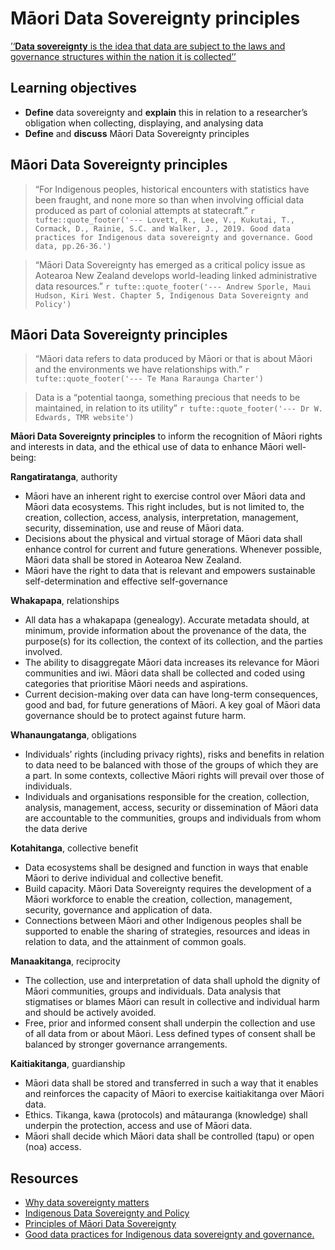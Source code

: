# Māori Data Sovereignty principles

[''**Data sovereignty** is the idea that data are subject to the laws and governance structures within the nation it is collected''](https://en.wikipedia.org/wiki/Data_sovereignty)


## Learning objectives

+ **Define** data sovereignty and **explain** this in relation to a researcher's obligation when collecting, displaying, and analysing data
+ **Define** and **discuss** Māori Data Sovereignty principles

## Māori Data Sovereignty principles

> "For Indigenous peoples, historical encounters with statistics have been fraught, and none more so than when involving official data produced as part of colonial attempts at statecraft." `r tufte::quote_footer('--- Lovett, R., Lee, V., Kukutai, T., Cormack, D., Rainie, S.C. and Walker, J., 2019. Good data practices for Indigenous data sovereignty and governance. Good data, pp.26-36.')`
 
 > "Māori Data Sovereignty has emerged as a critical policy issue as Aotearoa
New Zealand develops world-leading linked administrative data resources." `r tufte::quote_footer('--- Andrew Sporle, Maui Hudson, Kiri West. Chapter 5, Indigenous Data Sovereignty and Policy')`


## Māori Data Sovereignty principles


> “Māori data refers to data produced by Māori or that is about Māori and the environments we have relationships with."  `r tufte::quote_footer('--- Te Mana Raraunga Charter')`


> Data is a “potential taonga, something precious that needs to be maintained, in relation to its utility” `r tufte::quote_footer('--- Dr W. Edwards, TMR website')`


**Māori Data Sovereignty principles** to inform the recognition
of Māori rights and interests in data, and the ethical use of data to enhance Māori well-being:


  **Rangatiratanga**, authority

 +  Māori have an inherent right to exercise control over Māori data and Māori data ecosystems. This right includes, but is not limited to, the creation, collection, access, analysis, interpretation, management, security, dissemination, use and reuse of Māori data.
 + Decisions about the physical and virtual storage of Māori data shall enhance control for current and future generations. Whenever possible, Māori data shall be stored in Aotearoa New Zealand.
 + Māori have the right to data that is relevant and empowers sustainable self-determination and effective self-governance


 **Whakapapa**, relationships

  + All data has a whakapapa (genealogy). Accurate metadata should, at minimum, provide information about the provenance of the data, the purpose(s) for its collection, the context of its collection, and the parties involved.
  + The ability to disaggregate Māori data increases its relevance for Māori communities and iwi. Māori data shall be collected and coded using categories that prioritise Māori needs and aspirations.
  +  Current decision-making over data can have long-term consequences, good and bad, for future generations of Māori. A key goal of Māori data governance should be to protect against future harm.

 **Whanaungatanga**, obligations

  + Individuals’ rights (including privacy rights), risks and benefits in relation to data need to be balanced with those of the groups of which they are a part. In some contexts, collective Māori rights will prevail over those of individuals.
  + Individuals and organisations responsible for the creation, collection, analysis, management, access, security or dissemination of Māori data are accountable to the communities, groups and individuals from whom the data derive

**Kotahitanga**, collective benefit

  + Data ecosystems shall be designed and function in ways that enable Māori to derive individual and collective benefit.
  + Build capacity. Māori Data Sovereignty requires the development of a Māori workforce to enable the creation, collection, management, security, governance and application of data.
  + Connections between Māori and other Indigenous peoples shall be supported to enable the sharing of strategies, resources and ideas in relation to data, and the attainment of common goals.
  
 **Manaakitanga**, reciprocity

 +  The collection, use and interpretation of data shall uphold the dignity of Māori communities, groups and individuals. Data analysis that stigmatises or blames Māori can result in collective and individual harm and should be actively avoided.
 + Free, prior and informed consent shall underpin the collection and use of all data from or about Māori. Less defined types of consent shall be balanced by stronger governance arrangements.

 **Kaitiakitanga**, guardianship

  +  Māori data shall be stored and transferred in such a way that it enables and reinforces the capacity of Māori to exercise kaitiakitanga over Māori data.
  + Ethics. Tikanga, kawa (protocols) and mātauranga (knowledge) shall underpin the protection, access and use of Māori data.
  + Māori shall decide which Māori
data shall be controlled (tapu) or open (noa) access.



## Resources

+ [Why data sovereignty matters](https://www.onenet.co.nz/our-resources/why-data-sovereignty-matters/)
+ [Indigenous Data Sovereignty and Policy](https://library.oapen.org/handle/20.500.12657/42782)
+ [Principles of Māori Data Sovereignty](https://cdn.auckland.ac.nz/assets/psych/about/our-research/documents/TMR%2BM%C4%81ori%2BData%2BSovereignty%2BPrinciples%2BOct%2B2018.pdf)
+ [Good data practices for Indigenous data sovereignty and governance.](https://researchcommons.waikato.ac.nz/bitstream/handle/10289/12919/data%20practices.pdf?sequence=5&isAllowed=y)
